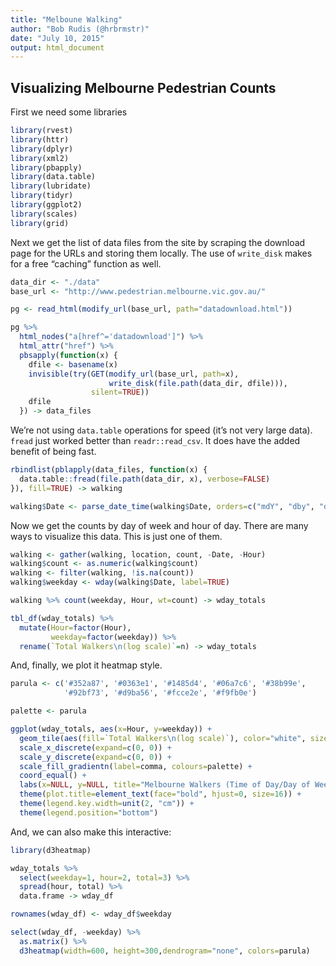 ```yaml
---
title: "Melboune Walking"
author: "Bob Rudis (@hrbrmstr)"
date: "July 10, 2015"
output: html_document
---
```

## Visualizing Melbourne Pedestrian Counts

First we need some libraries

```r
library(rvest)
library(httr)
library(dplyr)
library(xml2)
library(pbapply)
library(data.table)
library(lubridate)
library(tidyr)
library(ggplot2)
library(scales)
library(grid)
```

Next we get the list of data files from the site by scraping the download page for the URLs and storing them locally. The use of `write_disk` makes for a free "caching" function as well.

```r
data_dir <- "./data"
base_url <- "http://www.pedestrian.melbourne.vic.gov.au/"

pg <- read_html(modify_url(base_url, path="datadownload.html"))

pg %>%
  html_nodes("a[href^='datadownload']") %>%
  html_attr("href") %>%
  pbsapply(function(x) {
    dfile <- basename(x)
    invisible(try(GET(modify_url(base_url, path=x),
                      write_disk(file.path(data_dir, dfile))),
                  silent=TRUE))
    dfile
  }) -> data_files
```

We're not using `data.table` operations for speed (it's not very large data). `fread` just worked better than `readr::read_csv`. It does have the added benefit of being fast.

```r
rbindlist(pblapply(data_files, function(x) {
  data.table::fread(file.path(data_dir, x), verbose=FALSE)
}), fill=TRUE) -> walking

walking$Date <- parse_date_time(walking$Date, orders=c("mdY", "dby", "dmY"))
```

Now we get the counts by day of week and hour of day. 
There are many ways to visualize this data. This is just one of them.

```r
walking <- gather(walking, location, count, -Date, -Hour)
walking$count <- as.numeric(walking$count)
walking <- filter(walking, !is.na(count))
walking$weekday <- wday(walking$Date, label=TRUE)

walking %>% count(weekday, Hour, wt=count) -> wday_totals

tbl_df(wday_totals) %>%
  mutate(Hour=factor(Hour),
         weekday=factor(weekday)) %>%
  rename(`Total Walkers\n(log scale)`=n) -> wday_totals
```

And, finally, we plot it heatmap style.

```r
parula <- c('#352a87', '#0363e1', '#1485d4', '#06a7c6', '#38b99e',
            '#92bf73', '#d9ba56', '#fcce2e', '#f9fb0e')

palette <- parula

ggplot(wday_totals, aes(x=Hour, y=weekday)) +
  geom_tile(aes(fill=`Total Walkers\n(log scale)`), color="white", size=0.5) +
  scale_x_discrete(expand=c(0, 0)) +
  scale_y_discrete(expand=c(0, 0)) +
  scale_fill_gradientn(label=comma, colours=palette) +
  coord_equal() +
  labs(x=NULL, y=NULL, title="Melbourne Walkers (Time of Day/Day of Week)\n") +
  theme(plot.title=element_text(face="bold", hjust=0, size=16)) +
  theme(legend.key.width=unit(2, "cm")) +
  theme(legend.position="bottom")
```

And, we can also make this interactive:

```r
library(d3heatmap)

wday_totals %>%
  select(weekday=1, hour=2, total=3) %>% 
  spread(hour, total) %>% 
  data.frame -> wday_df

rownames(wday_df) <- wday_df$weekday

select(wday_df, -weekday) %>% 
  as.matrix() %>% 
  d3heatmap(width=600, height=300,dendrogram="none", colors=parula)
```

